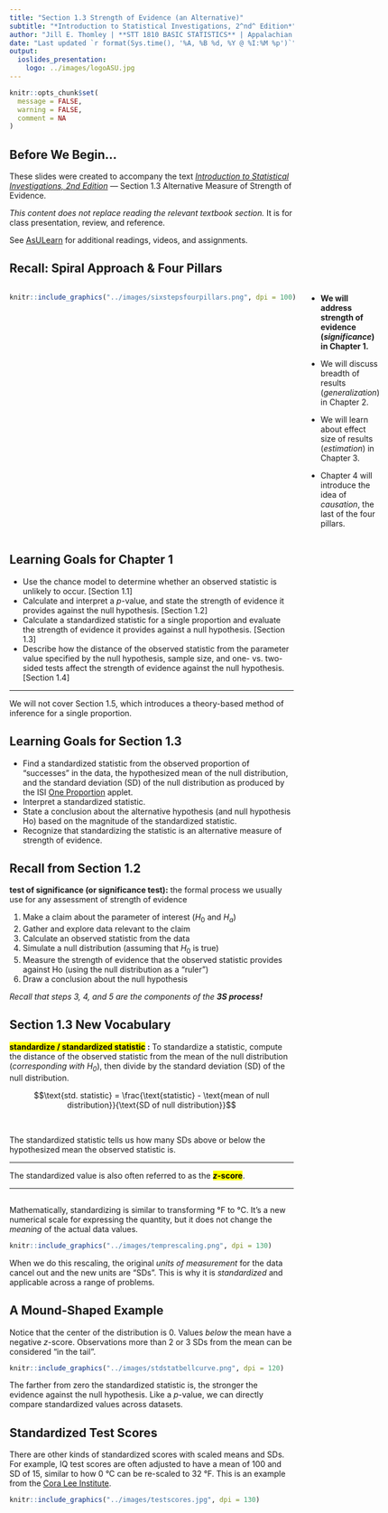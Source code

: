 ```yaml
---
title: "Section 1.3 Strength of Evidence (an Alternative)"
subtitle: "*Introduction to Statistical Investigations, 2^nd^ Edition*"
author: "Jill E. Thomley | **STT 1810 BASIC STATISTICS** | Appalachian State University"
date: "Last updated `r format(Sys.time(), '%A, %B %d, %Y @ %I:%M %p')`"
output: 
  ioslides_presentation:
    logo: ../images/logoASU.jpg
---
```


```r
knitr::opts_chunk$set(
  message = FALSE,
  warning = FALSE,
  comment = NA
)
```


## Before We Begin…

These slides were created to accompany the text [*Introduction to Statistical Investigations, 2nd Edition*](http://www.isi-stats.com/isi/index2nd.html) --- Section 1.3 Alternative Measure of Strength of Evidence. 

*This content does not replace reading the relevant textbook section.* It is for class presentation, review, and reference.

See [AsULearn](https://asulearn.appstate.edu/) for additional readings, videos, and assignments.


## Recall: Spiral Approach & Four Pillars

:::::: {style="display: flex;"}

::: {}

```r
knitr::include_graphics("../images/sixstepsfourpillars.png", dpi = 100)
```

:::

::: {}

&nbsp;&nbsp;&nbsp;&nbsp;&nbsp;

:::

::: {}

* **We will address strength of evidence (*significance*) in Chapter 1.**

* We will discuss breadth of results (*generalization*) in Chapter 2.

* We will learn about effect size of results (*estimation*) in Chapter 3.

* Chapter 4 will introduce the idea of *causation*, the last of the four pillars. 

:::

::::


## Learning Goals for Chapter 1

* Use the chance model to determine whether an observed statistic is unlikely to occur. [Section 1.1]
* Calculate and interpret a *p*-value, and state the strength of evidence it provides against the null hypothesis. [Section 1.2]
* Calculate a standardized statistic for a single proportion and evaluate the strength of evidence it provides against a null hypothesis. [Section 1.3]
* Describe how the distance of the observed statistic from the parameter value specified by the null hypothesis, sample size, and one- vs. two-sided tests affect the strength of evidence against the null hypothesis. [Section 1.4]

<hr>

We will not cover Section 1.5, which introduces a theory-based method of inference for a single proportion.


## Learning Goals for Section 1.3

* Find a standardized statistic from the observed proportion of “successes” in the data, the hypothesized mean of the null distribution, and the standard deviation (SD) of the null distribution as produced by the ISI [One Proportion](http://www.isi-stats.com/isi2nd/ISIapplets2021.html) applet.
* Interpret a standardized statistic.
* State a conclusion about the alternative hypothesis (and null hypothesis Ho) based on the magnitude of the standardized statistic.
* Recognize that standardizing the statistic is an alternative measure of strength of evidence.


## Recall from Section 1.2

**test of significance (or significance test):** the formal process we usually use for any assessment of strength of evidence

(1) Make a claim about the parameter of interest ($H_0$ and $H_a$) 
(2) Gather and explore data relevant to the claim
(3) Calculate an observed statistic from the data
(4) Simulate a null distribution (assuming that $H_0$ is true)
(5) Measure the strength of evidence that the observed statistic provides against Ho (using the null distribution as a "ruler")
(6) Draw a conclusion about the null hypothesis 

*Recall that steps 3, 4, and 5 are the components of the **3S process!***


## Section 1.3 New Vocabulary

**<mark>standardize / standardized statistic</mark> :** To standardize a statistic, compute the distance of the observed statistic from the mean of the null distribution (*corresponding with $H_0$*), then divide by the standard deviation (SD) of the null distribution.

$$\text{std. statistic} = \frac{\text{statistic} - \text{mean of null distribution}}{\text{SD of null distribution}}$$

<p>&nbsp;<p>

The standardized statistic tells us how many SDs above or below the hypothesized mean the observed statistic is.

<hr>

The standardized value is also often referred to as the **<mark>*z*-score</mark>**.

<hr>


## 

Mathematically, standardizing is similar to transforming °F to °C. It's a new numerical scale for expressing the quantity, but it does not change the *meaning* of the actual data values. 

```r
knitr::include_graphics("../images/temprescaling.png", dpi = 130)
```

When we do this rescaling, the original *units of measurement* for the data cancel out and the new units are "SDs". This is why it is *standardized* and applicable across a range of problems. 


## A Mound-Shaped Example

Notice that the center of the distribution is 0. Values *below* the mean have a negative $z$-score. Observations more than 2 or 3 SDs from the mean can be considered "in the tail".

```r
knitr::include_graphics("../images/stdstatbellcurve.png", dpi = 120)
```

The farther from zero the standardized statistic is, the stronger the evidence against the null hypothesis. Like a *p*-value, we can directly compare standardized values across datasets. 


## Standardized Test Scores

There are other kinds of standardized scores with scaled means and SDs. For example, IQ test scores are often adjusted to have a mean of 100 and SD of 15, similar to how 0 °C can be re-scaled to 32 °F. This is an example from the [Cora Lee Institute](https://coraleeinstitute.org/understanding-standardized-test-scores/).

```r
knitr::include_graphics("../images/testscores.jpg", dpi = 130)
```

